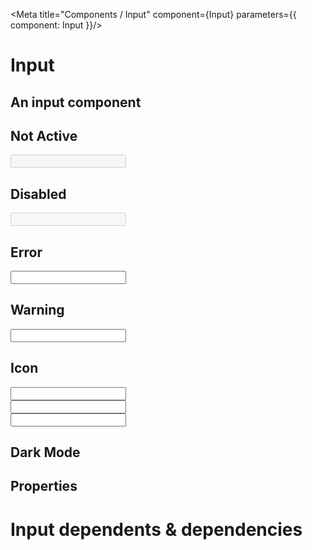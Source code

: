 

<Meta title="Components / Input" component={Input} parameters={{ component: Input }}/>

# Input

## An input component
 

## Not Active
<Preview>
    <Story name="Input" parameters={{ decorators: [withKnobs]}}>
        <Input
        disabled={boolean('Disabled')}
        inError={boolean('inError')}
        inWarning={boolean('inWarning')}
        icon={select('icon', ['', 'search', 'check-circle'])}
        aria-label="Text Input" 
        />
    </Story>
</Preview>

## Disabled 
<Preview>
    <Input
    aria-label="Disabled Input" 
    disabled
    />
</Preview>

## Error

<Preview>
    <Input
    inError
    aria-label="Error Input"
    />
</Preview>

## Warning

<Preview>
    <Input
    inWarning
    aria-label="Warning Input"
    />
</Preview>

## Icon

<Preview>
    <Input
    icon="search"
    aria-label="Icon Input"
    />
    <br/>
     <Input
     inError
    icon="times-circle"
    aria-label="Icon Input"
    />
        <br/>
     <Input
     inWarning
    icon="exclamation-circle"
    aria-label="Icon Input"
    />
</Preview>

## Dark Mode 

<InputDarkMode />

## Properties

<Props of={Input} />

# Input dependents & dependencies
<DependenciesTable titleDependencies='Dependencies' titleDependents='Dependents' of={Input} />
